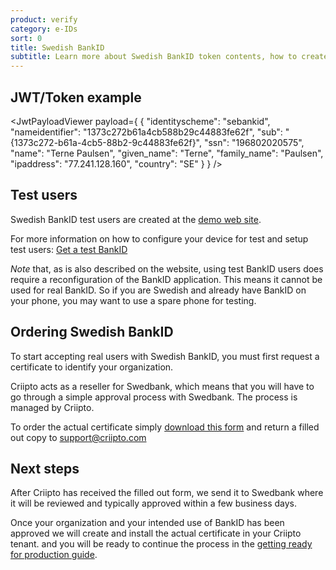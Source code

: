 ```yaml
---
product: verify
category: e-IDs
sort: 0
title: Swedish BankID
subtitle: Learn more about Swedish BankID token contents, how to create test users and how to gain access to production.
---
```



## JWT/Token example

<JwtPayloadViewer
  payload={
    {
      "identityscheme": "sebankid",
      "nameidentifier": "1373c272b61a4cb588b29c44883fe62f",
      "sub": "{1373c272-b61a-4cb5-88b2-9c44883fe62f}",
      "ssn": "196802020575",
      "name": "Terne Paulsen",
      "given_name": "Terne",
      "family_name": "Paulsen",
      "ipaddress": "77.241.128.160",
      "country": "SE"
    }
  }
/>

## Test users

Swedish BankID test users are created at the <a href="https://demo.bankid.com/" target="_blank">demo web site</a>.   

For more information on how to configure your device for test and setup test users: <a href="https://www.bankid.com/en/utvecklare/test/skaffa-testbankid" target="_blank">Get a test BankID</a>

_Note_ that, as is also described on the website, using test BankID users does require a reconfiguration of the BankID application. This means it cannot be used for real BankID. So if you are Swedish and already have BankID on your phone, you may want to use a spare phone for testing.

## Ordering Swedish BankID

To start accepting real users with Swedish BankID, you must first request a certificate to identify your organization.

Criipto acts as a reseller for Swedbank, which means that you will have to go through a simple approval process with Swedbank. The process is managed by Criipto.


To order the actual certificate simply <a href={template} download>download this form</a> and return a filled out copy to <a href="mailto:support@criipto.com?subject=Swedish BankID for ...">support@criipto.com</a>

## Next steps

After Criipto has received the filled out form, we send it to Swedbank where it will be reviewed and typically approved within a few business days.

Once your organization and your intended use of BankID has been approved we will create and install the actual certificate in your Criipto tenant. and you will be ready to continue the process in the [getting ready for production guide](/verify/guides/production).

